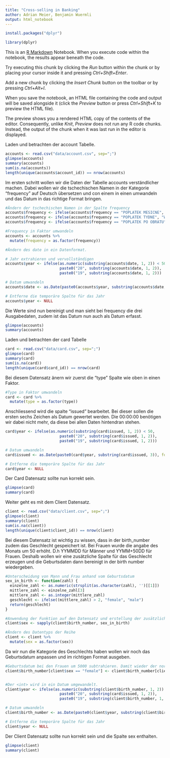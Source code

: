 ```yaml
---
title: "Cross-selling in Banking"
author: Adrian Meier, Benjamin Wuermli
output: html_notebook
---
```

```r
install.packages("dplyr") 
```
```r
library(dplyr)
```


This is an [R Markdown](http://rmarkdown.rstudio.com) Notebook. When you execute code within the notebook, the results appear beneath the code. 

Try executing this chunk by clicking the *Run* button within the chunk or by placing your cursor inside it and pressing *Ctrl+Shift+Enter*. 



Add a new chunk by clicking the *Insert Chunk* button on the toolbar or by pressing *Ctrl+Alt+I*.

When you save the notebook, an HTML file containing the code and output will be saved alongside it (click the *Preview* button or press *Ctrl+Shift+K* to preview the HTML file).

The preview shows you a rendered HTML copy of the contents of the editor. Consequently, unlike *Knit*, *Preview* does not run any R code chunks. Instead, the output of the chunk when it was last run in the editor is displayed.

Laden und betrachten der account Tabelle.
```r
accounts <- read.csv("data/account.csv", sep=";")
glimpse(accounts)
summary(accounts)
sum(is.na(accounts))
length(unique(accounts$account_id)) == nrow(accounts)
```

Im ersten schritt wollen wir die Daten der Tabelle accounts verständlicher machen. Dabei wollen wir die tschechischen Namen in der Kategorie "frequency" auf Deutsch übersetzen und con einem <chr> in einen <fct> umwandeln  und das Datum in das richtige Format bringen.
```r
#Ändern der tschechischen Namen in der Spalte frequency
accounts$frequency <- ifelse(accounts$frequency == "POPLATEK MESICNE", "Monatliche Ausgabe", accounts$frequency)
accounts$frequency <- ifelse(accounts$frequency == "POPLATEK TYDNE", "Wöchentliche Ausgabe", accounts$frequency)
accounts$frequency <- ifelse(accounts$frequency == "POPLATEK PO OBRATU", "Ausgabe nach Transaktion", accounts$frequency)
```

```r
#Frequency in Faktor umwandeln
accounts <- accounts %>% 
  mutate(frequency = as.factor(frequency))
```

```r
#Ändern des date in ein Datenformat.

# Jahr extrahieren und vervollständigen
accounts$year <- ifelse(as.numeric(substring(accounts$date, 1, 2)) < 50,
                        paste0("20", substring(accounts$date, 1, 2)),
                        paste0("19", substring(accounts$date, 1, 2)))

# Datum umwandeln
accounts$date <- as.Date(paste0(accounts$year, substring(accounts$date, 3)), format = "%Y%m%d")

# Entferne die temporäre Spalte für das Jahr
accounts$year <- NULL
```

Die Werte sind nun bereinigt und man sieht bei frequency die drei Ausgabedaten, zudem ist das Datum nun auch als Datum erfasst.
```r
glimpse(accounts)
summary(accounts)
```



Laden und betrachten der card Tabelle
```r
card <- read.csv("data/card.csv", sep=";")
glimpse(card)
summary(card)
sum(is.na(card))
length(unique(card$card_id)) == nrow(card)
```

Bei diesem Datensatz änern wir zuerst die "type" Spalte wie oben in einen Faktor.
```r
#Type in Faktor umwandeln
card <- card %>% 
  mutate(type = as.factor(type))
```

Anschliessend wird die spalte "issued" bearbeitet. Bei dieser sollen die ersten sechs Zeichen als Datum gewertet werden. Die 00:00:00 benötigen wir dabei nicht mehr, da diese bei allen Daten hintendran stehen.
```r
card$year <- ifelse(as.numeric(substring(card$issued, 1, 2)) < 50,
                        paste0("20", substring(card$issued, 1, 2)),
                        paste0("19", substring(card$issued, 1, 2)))

# Datum umwandeln
card$issued <- as.Date(paste0(card$year, substring(card$issued, 3)), format = "%Y%m%d")

# Entferne die temporäre Spalte für das Jahr
card$year <- NULL
```

Der Card Datensatz sollte nun korrekt sein.
```r
glimpse(card)
summary(card)
```

Weiter geht es mit dem Client Datensatz.
```r
client <- read.csv("data/client.csv", sep=";")
glimpse(client)
summary(client)
sum(is.na(client))
length(unique(client$client_id)) == nrow(client)
```

Bei diesem Datensatz ist wichtig zu wissen, dass in der birth_number zudem das Geschlecht gespeichert ist. Bei Frauen wurde die angabe des Monats um 50 erhöht. D.h YYMMDD für Männer und YYMM+50DD für Frauen. Deshalb wollen wir eine zusätzliche Spalte für das Geschlecht erzeugen und die Geburtsdaten dann bereinigt in der birth number wiedergeben.
```r

#Unterscheidung von Mann und Frau anhand vom Geburtsdatum
sex_in_birth <- function(zahl) {
  einzelne_zahl <- as.numeric(strsplit(as.character(zahl), '')[[1]])    # <int> in <str> ändern
  mittlere_zahl <- einzelne_zahl[3]                                     # 3. Zahl aussuchen
  mittlere_zahl <- as.integer(mittlere_zahl)                            # wieder in <int> ändern
  geschlecht <- ifelse((mittlere_zahl) > 2, "female", "male")           # Wenn die Zahl grösser als 2 ist (Kein Monat wird mit 20+ angegeben) als Frau ausgeben.
  return(geschlecht)
}

#Anwendung der Funktion auf den Datensatz und erstellung der zusätzlichen Reihe
client$sex <- sapply(client$birth_number, sex_in_birth)

#Ändern des Datentyps der Reihe
client <- client %>% 
  mutate(sex = as.factor(sex))
```

Da wir nun die Kategorie des Geschlechts haben wollen wir noch das Geburtsdatum anpassen und im richtigen Format ausgeben.
```r
#Geburtsdatum bei den Frauen um 5000 subtrahieren. Damit wieder der normale Monat angezeigt wird.
client$birth_number[client$sex == "female"] <- client$birth_number[client$sex == "female"]-5000


#Der <int> wird in ein Datum umgewandelt.
client$year <- ifelse(as.numeric(substring(client$birth_number, 1, 2)) < 10,
                        paste0("20", substring(card$issued, 1, 2)),
                        paste0("19", substring(client$birth_number, 1, 2)))

# Datum umwandeln
client$birth_number <- as.Date(paste0(client$year, substring(client$birth_number, 3)), format = "%Y%m%d")

# Entferne die temporäre Spalte für das Jahr
client$year <- NULL
```

Der Client Datensatz sollte nun korrekt sein und die Spalte sex enthalten.
```r
glimpse(client)
summary(client)
```

